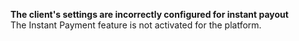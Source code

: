   
<Card title="130001" href="/development-ressources/errors/codes/130001">  

 **The client's settings are incorrectly configured for instant payout**  
 The Instant Payment feature is not activated for the platform.  

</Card>